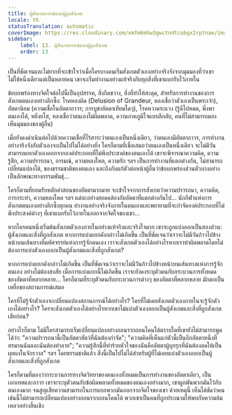 ```yaml
---
title: ผู้สังเกตการณ์และผู้ถูกสังเกต
locale: th
statusTranslation: automatic
coverImage: https://res.cloudinary.com/xmfm6mhw3gwctndtcubgx2rptnae/image/upload/v1740468922/small_cover_tratado_de_psicologia_revolucionaria_a4c0dca4e0.webp
sidebar:
    label: 13. ผู้สังเกตการณ์และผู้ถูกสังเกต
    order: 13
---
```

เป็นที่ชัดเจนและไม่ยากที่จะเข้าใจว่าเมื่อใครบางคนเริ่มสังเกตตัวเองอย่างจริงจังจากมุมมองที่ว่าเขาไม่ใช่หนึ่งเดียวแต่เป็นหลายคน เขาจะเริ่มทำงานอย่างแท้จริงกับทุกสิ่งที่เขาแบกรับไว้ภายใน

ข้อบกพร่องทางจิตใจต่อไปนี้เป็นอุปสรรค, สิ่งกีดขวาง, สิ่งที่ทำให้สะดุด, สำหรับการทำงานของการสังเกตตนเองอย่างลึกซึ้ง: โรคหลงผิด (Delusion of Grandeur, หลงเชื่อว่าตัวเองเป็นพระเจ้า), อัตตานิยม (ความเชื่อในอัตตาถาวร; การบูชาอัตตาเทียมใดๆ), โรคหวาดระแวง (รู้ดีไปหมด, พึ่งพาตนเองได้, หยิ่งยโส, หลงเชื่อว่าตนเองไม่ผิดพลาด, ความภาคภูมิใจแบบลึกลับ, คนที่ไม่สามารถมองเห็นมุมมองของผู้อื่น)

เมื่อยังคงดำเนินต่อไปด้วยความเชื่อที่ไร้สาระว่าตนเองเป็นหนึ่งเดียว, ว่าตนเองมีอัตตาถาวร, การทำงานอย่างจริงจังกับตัวเองจะเป็นไปไม่ได้อย่างยิ่ง ใครก็ตามที่เชื่อเสมอว่าตนเองเป็นหนึ่งเดียว จะไม่มีวันสามารถแยกตัวเองออกจากองค์ประกอบที่ไม่พึงประสงค์ของตนเองได้ เขาจะพิจารณาความคิด, ความรู้สึก, ความปรารถนา, อารมณ์, ความหลงใหล, ความรัก ฯลฯ เป็นการทำงานที่แตกต่างกัน, ไม่สามารถเปลี่ยนแปลงได้, ของธรรมชาติของตนเอง และถึงกับแก้ตัวต่อหน้าผู้อื่นว่าข้อบกพร่องส่วนตัวบางอย่างเป็นลักษณะทางกรรมพันธุ์...

ใครก็ตามที่ยอมรับหลักคำสอนของอัตตามากมาย จะเข้าใจจากการสังเกตว่าความปรารถนา, ความคิด, การกระทำ, ความหลงใหล ฯลฯ แต่ละอย่างสอดคล้องกับอัตตาที่แตกต่างกันไป... นักกีฬาแห่งการสังเกตตนเองอย่างลึกซึ้งทุกคน ทำงานอย่างจริงจังภายในตนเองและพยายามที่จะกำจัดองค์ประกอบที่ไม่พึงประสงค์ต่างๆ ที่เขาแบกรับไว้ภายในออกจากจิตใจของเขา...

หากใครคนหนึ่งเริ่มต้นสังเกตตัวเองภายในอย่างแท้จริงและจริงใจมาก เขาจะถูกแบ่งออกเป็นสองส่วน: ผู้สังเกตและสิ่งที่ถูกสังเกต หากการแบ่งแยกดังกล่าวไม่เกิดขึ้น เป็นที่ชัดเจนว่าเราจะไม่มีวันก้าวไปข้างหน้าบนเส้นทางที่มหัศจรรย์แห่งการรู้จักตนเอง เราจะสังเกตตัวเองได้อย่างไรหากเราทำผิดพลาดโดยไม่ต้องการแบ่งตัวเองออกเป็นผู้สังเกตและสิ่งที่ถูกสังเกต?

หากการแบ่งแยกดังกล่าวไม่เกิดขึ้น เป็นที่ชัดเจนว่าเราจะไม่มีวันก้าวไปข้างหน้าบนเส้นทางแห่งการรู้จักตนเอง อย่างไม่ต้องสงสัย เมื่อการแบ่งแยกนี้ไม่เกิดขึ้น เราจะยังคงระบุตัวตนกับกระบวนการทั้งหมดของอัตตาที่หลากหลาย... ใครก็ตามที่ระบุตัวตนกับกระบวนการต่างๆ ของอัตตาที่หลากหลาย มักตกเป็นเหยื่อของสถานการณ์เสมอ

ใครที่ไม่รู้จักตัวเองจะเปลี่ยนแปลงสถานการณ์ได้อย่างไร? ใครที่ไม่เคยสังเกตตัวเองภายในจะรู้จักตัวเองได้อย่างไร? ใครจะสังเกตตัวเองได้อย่างไรหากเขาไม่แบ่งตัวเองออกเป็นผู้สังเกตและสิ่งที่ถูกสังเกตเสียก่อน?

อย่างไรก็ตาม ไม่มีใครสามารถเริ่มเปลี่ยนแปลงอย่างถอนรากถอนโคนได้ตราบใดที่เขายังไม่สามารถพูดได้ว่า: "ความปรารถนานี้เป็นอัตตาสัตว์ที่ฉันต้องกำจัด"; "ความคิดที่เห็นแก่ตัวนี้เป็นอีกอัตตาหนึ่งที่ทรมานฉันและฉันต้องทำลาย"; "ความรู้สึกนี้ที่ทำร้ายหัวใจของฉันคืออัตตาผู้บุกรุกที่ฉันต้องลดให้เป็นผุยผงในจักรวาล" ฯลฯ โดยธรรมชาติแล้ว สิ่งนี้เป็นไปไม่ได้สำหรับผู้ที่ไม่เคยแบ่งตัวเองออกเป็นผู้สังเกตและสิ่งที่ถูกสังเกต

ใครก็ตามที่มองว่ากระบวนการทางจิตวิทยาของตนเองทั้งหมดเป็นการทำงานของอัตตาเดียว, เป็นเอกเทศและถาวร เขาจะระบุตัวตนกับข้อผิดพลาดทั้งหมดของตนเองอย่างมาก, เขาผูกพันพวกมันไว้กับตนเองมาก จนสูญเสียความสามารถในการแยกพวกมันออกจากจิตใจของเขา ด้วยเหตุนี้ เห็นได้ชัดว่าคนเช่นนี้ไม่สามารถเปลี่ยนแปลงอย่างถอนรากถอนโคนได้ พวกเขาเป็นคนที่ถูกประณามให้พบกับความล้มเหลวอย่างสิ้นเชิง

